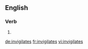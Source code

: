 ==English==

===Verb===
{{head|en}}

# {{en-third-person singular of|invigilate}}

[[de:invigilates]]
[[fr:invigilates]]
[[vi:invigilates]]